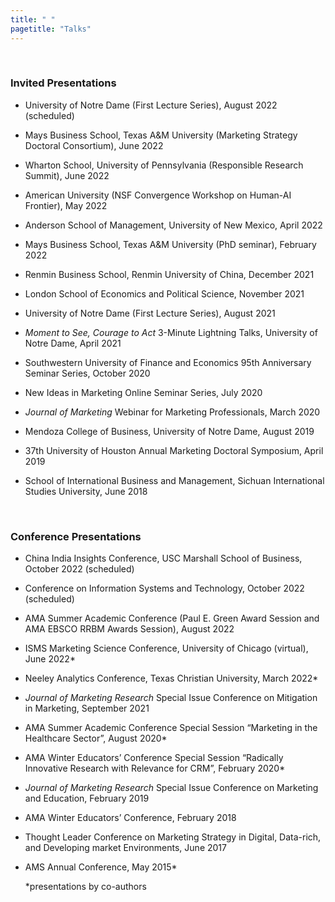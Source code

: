 ```yaml
---
title: " "
pagetitle: "Talks"
---
```

<p>&nbsp;</p>

### Invited Presentations
- University of Notre Dame (First Lecture Series), August 2022 (scheduled)

- Mays Business School, Texas A&M University (Marketing Strategy Doctoral Consortium), June 2022

- Wharton School, University of Pennsylvania (Responsible Research Summit), June 2022

- American University (NSF Convergence Workshop on Human-AI Frontier), May 2022

- Anderson School of Management, University of New Mexico, April 2022 

- Mays Business School, Texas A&M University (PhD seminar), February 2022 

- Renmin Business School, Renmin University of China, December 2021

- London School of Economics and Political Science, November 2021

- University of Notre Dame (First Lecture Series), August 2021

-	*Moment to See, Courage to Act* 3-Minute Lightning Talks, University of Notre Dame, April 2021

-	Southwestern University of Finance and Economics 95th Anniversary Seminar Series, October 2020

- New Ideas in Marketing Online Seminar Series, July 2020

- *Journal of Marketing* Webinar for Marketing Professionals, March 2020

- Mendoza College of Business, University of Notre Dame, August 2019

- 37th University of Houston Annual Marketing Doctoral Symposium, April 2019

- School of International Business and Management, Sichuan International Studies University, June 2018 

&nbsp;
&nbsp;


### Conference Presentations 
- China India Insights Conference, USC Marshall School of Business, October 2022 (scheduled)

- Conference on Information Systems and Technology, October 2022 (scheduled)

- AMA Summer Academic Conference (Paul E. Green Award Session and AMA EBSCO RRBM Awards Session), August 2022

- ISMS Marketing Science Conference, University of Chicago (virtual), June 2022*

- Neeley Analytics Conference, Texas Christian University, March 2022*

- *Journal of Marketing Research* Special Issue Conference on Mitigation in Marketing, September 2021 

- AMA Summer Academic Conference Special Session “Marketing in the Healthcare Sector”, August 2020*

- AMA Winter Educators’ Conference Special Session “Radically Innovative Research with Relevance for CRM”, February 2020*

- *Journal of Marketing Research* Special Issue Conference on Marketing and Education, February 2019

- AMA Winter Educators’ Conference, February 2018 

-	Thought Leader Conference on Marketing Strategy in Digital, Data-rich, and Developing market Environments, June 2017                                                                                                                
- AMS Annual Conference, May 2015*

  *presentations by co-authors









